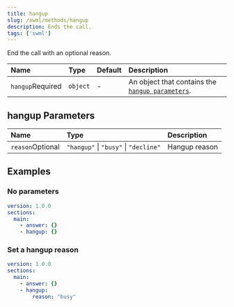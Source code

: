 ```yaml
---
title: hangup
slug: /swml/methods/hangup
description: Ends the call.
tags: ['swml']
---
```


End the call with an optional reason.

| Name                                                   | Type     | Default | Description                                                            |
|:-------------------------------------------------------|:---------|:--------|:-----------------------------------------------------------------------|
| `hangup`<span className="required-arg">Required</span> | `object` | -       | An object that contains the [`hangup parameters`](#hangup-parameters). |

## **hangup Parameters**

| Name                                                   | Type                                  | Description   |
|:-------------------------------------------------------|:--------------------------------------|:--------------|
| `reason`<span className="optional-arg">Optional</span> | `"hangup"` \| `"busy"` \| `"decline"` | Hangup reason |

## **Examples**

### No parameters

```yaml andJson
version: 1.0.0
sections:
  main:
    - answer: {}
    - hangup: {}

```

### Set a hangup reason

```yaml andJson
version: 1.0.0
sections:
  main:
    - answer: {}
    - hangup:
        reason: "busy"
```

